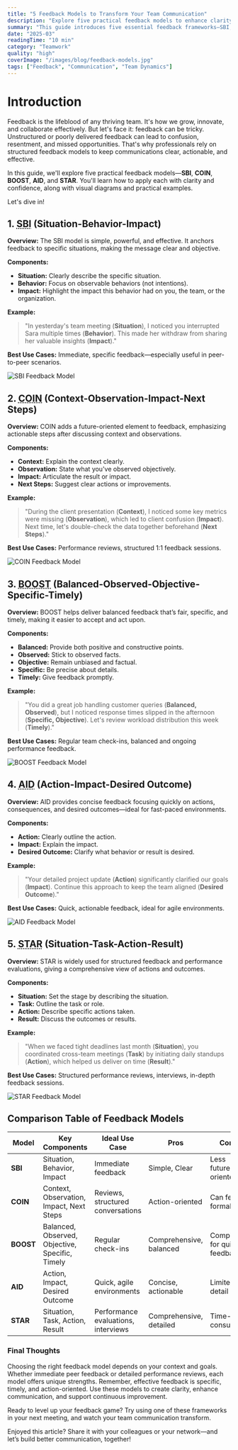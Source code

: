 ```yaml
---
title: "5 Feedback Models to Transform Your Team Communication"
description: "Explore five practical feedback models to enhance clarity and effectiveness in your team's communication."
summary: "This guide introduces five essential feedback frameworks—SBI, COIN, BOOST, AID, and STAR—providing clear explanations, diagrams, and real-world examples. Ideal for professionals looking to refine their feedback skills, each model's strengths, ideal use cases, and implementation tips are discussed. Transform team interactions and performance with structured, actionable feedback."
date: "2025-03"
readingTime: "10 min"
category: "Teamwork"
quality: "high"
coverImage: "/images/blog/feedback-models.jpg"
tags: ["Feedback", "Communication", "Team Dynamics"]
---
```


# Introduction

Feedback is the lifeblood of any thriving team. It's how we grow, innovate, and collaborate effectively. But let's face it: feedback can be tricky. Unstructured or poorly delivered feedback can lead to confusion, resentment, and missed opportunities. That's why professionals rely on structured feedback models to keep communications clear, actionable, and effective.

In this guide, we'll explore five practical feedback models—**SBI**, **COIN**, **BOOST**, **AID**, and **STAR**. You'll learn how to apply each with clarity and confidence, along with visual diagrams and practical examples.

Let's dive in!

## 1. <abbr title="Situation-Behavior-Impact">SBI</abbr> (Situation-Behavior-Impact)

**Overview:**
The SBI model is simple, powerful, and effective. It anchors feedback to specific situations, making the message clear and objective.

**Components:**

- **Situation:** Clearly describe the specific situation.
- **Behavior:** Focus on observable behaviors (not intentions).
- **Impact:** Highlight the impact this behavior had on you, the team, or the organization.

**Example:**

> "In yesterday's team meeting (**Situation**), I noticed you interrupted Sara multiple times (**Behavior**). This made her withdraw from sharing her valuable insights (**Impact**)."

**Best Use Cases:** Immediate, specific feedback—especially useful in peer-to-peer scenarios.

![SBI Feedback Model](/images/blog/feedback-models-sbi-diagram.jpg)

## 2. <abbr title="Context-Observation-Impact-Next Steps">COIN</abbr> (Context-Observation-Impact-Next Steps)

**Overview:**
COIN adds a future-oriented element to feedback, emphasizing actionable steps after discussing context and observations.

**Components:**

- **Context:** Explain the context clearly.
- **Observation:** State what you've observed objectively.
- **Impact:** Articulate the result or impact.
- **Next Steps:** Suggest clear actions or improvements.

**Example:**

> "During the client presentation (**Context**), I noticed some key metrics were missing (**Observation**), which led to client confusion (**Impact**). Next time, let's double-check the data together beforehand (**Next Steps**)."

**Best Use Cases:** Performance reviews, structured 1:1 feedback sessions.

![COIN Feedback Model](/images/blog/feedback-models-coin-diagram.jpg)

## 3. <abbr title="Balanced-Observed-Objective-Specific-Timely">BOOST</abbr> (Balanced-Observed-Objective-Specific-Timely)

**Overview:**
BOOST helps deliver balanced feedback that’s fair, specific, and timely, making it easier to accept and act upon.

**Components:**

- **Balanced:** Provide both positive and constructive points.
- **Observed:** Stick to observed facts.
- **Objective:** Remain unbiased and factual.
- **Specific:** Be precise about details.
- **Timely:** Give feedback promptly.

**Example:**

> "You did a great job handling customer queries (**Balanced, Observed**), but I noticed response times slipped in the afternoon (**Specific, Objective**). Let's review workload distribution this week (**Timely**)."

**Best Use Cases:** Regular team check-ins, balanced and ongoing performance feedback.

![BOOST Feedback Model](/images/blog/feedback-models-boost-diagram.jpg)

## 4. <abbr title="Action-Impact-Desired Outcome">AID</abbr> (Action-Impact-Desired Outcome)

**Overview:**
AID provides concise feedback focusing quickly on actions, consequences, and desired outcomes—ideal for fast-paced environments.

**Components:**

- **Action:** Clearly outline the action.
- **Impact:** Explain the impact.
- **Desired Outcome:** Clarify what behavior or result is desired.

**Example:**

> "Your detailed project update (**Action**) significantly clarified our goals (**Impact**). Continue this approach to keep the team aligned (**Desired Outcome**)."

**Best Use Cases:** Quick, actionable feedback, ideal for agile environments.

![AID Feedback Model](/images/blog/feedback-models-aid-diagram.jpg)

## 5. <abbr title="Situation-Task-Action-Result">STAR</abbr> (Situation-Task-Action-Result)

**Overview:**
STAR is widely used for structured feedback and performance evaluations, giving a comprehensive view of actions and outcomes.

**Components:**

- **Situation:** Set the stage by describing the situation.
- **Task:** Outline the task or role.
- **Action:** Describe specific actions taken.
- **Result:** Discuss the outcomes or results.

**Example:**

> "When we faced tight deadlines last month (**Situation**), you coordinated cross-team meetings (**Task**) by initiating daily standups (**Action**), which helped us deliver on time (**Result**)."

**Best Use Cases:** Structured performance reviews, interviews, in-depth feedback sessions.

![STAR Feedback Model](/images/blog/feedback-models-star-diagram.jpg)

## Comparison Table of Feedback Models

<table>
  <thead>
    <tr>
      <th>Model</th>
      <th>Key Components</th>
      <th>Ideal Use Case</th>
      <th>Pros</th>
      <th>Cons</th>
      <th>Direction</th>
    </tr>
  </thead>
  <tbody>
    <tr>
      <td>
        <strong>SBI</strong>
      </td>
      <td>Situation, Behavior, Impact</td>
      <td>Immediate feedback</td>
      <td>Simple, Clear</td>
      <td>Less future-oriented</td>
      <td>Peer-to-peer</td>
    </tr>
    <tr>
      <td>
        <strong>COIN</strong>
      </td>
      <td>Context, Observation, Impact, Next Steps</td>
      <td>Reviews, structured conversations</td>
      <td>Action-oriented</td>
      <td>Can feel formal</td>
      <td>Top-down, Peer</td>
    </tr>
    <tr>
      <td>
        <strong>BOOST</strong>
      </td>
      <td>Balanced, Observed, Objective, Specific, Timely</td>
      <td>Regular check-ins</td>
      <td>Comprehensive, balanced</td>
      <td>Complex for quick feedback</td>
      <td>Peer, Bottom-up</td>
    </tr>
    <tr>
      <td>
        <strong>AID</strong>
      </td>
      <td>Action, Impact, Desired Outcome</td>
      <td>Quick, agile environments</td>
      <td>Concise, actionable</td>
      <td>Limited detail</td>
      <td>Bottom-up, Peer</td>
    </tr>
    <tr>
      <td>
        <strong>STAR</strong>
      </td>
      <td>Situation, Task, Action, Result</td>
      <td>Performance evaluations, interviews</td>
      <td>Comprehensive, detailed</td>
      <td>Time-consuming</td>
      <td>Top-down</td>
    </tr>
  </tbody>
</table>

### Final Thoughts

Choosing the right feedback model depends on your context and goals. Whether immediate peer feedback or detailed performance reviews, each model offers unique strengths. Remember, effective feedback is specific, timely, and action-oriented. Use these models to create clarity, enhance communication, and support continuous improvement.

Ready to level up your feedback game? Try using one of these frameworks in your next meeting, and watch your team communication transform.

Enjoyed this article? Share it with your colleagues or your network—and let’s build better communication, together!
